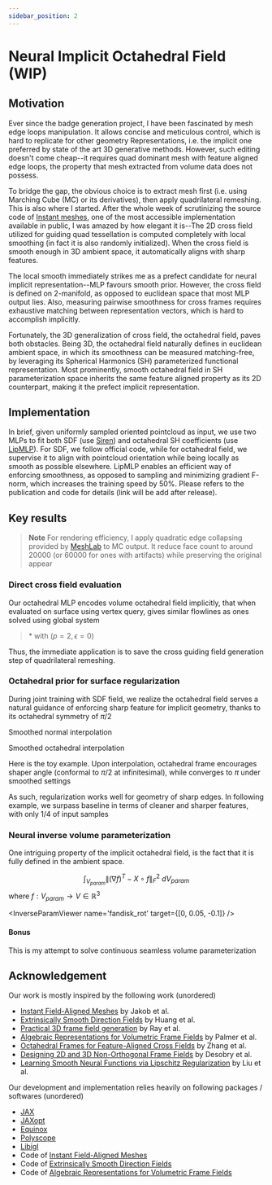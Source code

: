 ```yaml
---
sidebar_position: 2
---
```




# Neural Implicit Octahedral Field (WIP)

## Motivation

Ever since the badge generation project, I have been fascinated by mesh edge loops manipulation. It allows concise and meticulous control, which is hard to replicate for other geometry Representations, i.e. the implicit one preferred by state of the art 3D generative methods. However, such editing doesn't come cheap--it requires quad dominant mesh with feature aligned edge loops, the property that mesh extracted from volume data does not possess.

To bridge the gap, the obvious choice is to extract mesh first (i.e. using Marching Cube (MC) or its derivatives), then apply quadrilateral remeshing. This is also where I started. After the whole week of scrutinizing the source code of [Instant meshes](https://github.com/wjakob/instant-meshes), one of the most accessible implementation available in public, I was amazed by how elegant it is--The 2D cross field utilized for guiding quad tessellation is computed completely with local smoothing (in fact it is also randomly initialized). When the cross field is smooth enough in 3D ambient space, it automatically aligns with sharp features.

The local smooth immediately strikes me as a prefect candidate for neural implicit representation--MLP favours smooth prior. However, the cross field is defined on 2-manifold, as opposed to euclidean space that most MLP output lies. Also, measuring pairwise smoothness for cross frames requires exhaustive matching between representation vectors, which is hard to accomplish implicitly.

Fortunately, the 3D generalization of cross field, the octahedral field, paves both obstacles. Being 3D, the octahedral field naturally defines in euclidean ambient space, in which its smoothness can be measured matching-free, by leveraging its Spherical Harmonics (SH) parameterized functional representation. Most prominently, smooth octahedral field in SH parameterization space inherits the same feature aligned property as its 2D counterpart, making it the prefect implicit representation.

## Implementation
In brief, given uniformly sampled oriented pointcloud as input, we use two MLPs to fit both SDF (use [Siren](https://github.com/vsitzmann/siren)) and octahedral SH coefficients (use [LipMLP](https://nv-tlabs.github.io/lip-mlp/)). For SDF, we follow official code, while for octahedral field, we supervise it to align with pointcloud orientation while being locally as smooth as possible elsewhere. LipMLP enables an efficient way of enforcing smoothness, as opposed to sampling and minimizing gradient F-norm, which increases the training speed by 50%. Please refers to the publication and code for details (link will be add after release).

## Key results
> **Note** For rendering efficiency, I apply quadratic edge collapsing provided by [MeshLab](https://www.meshlab.net) to MC output. It reduce face count to around 20000 (or 60000 for ones with artifacts) while preserving the original appear

### Direct cross field evaluation
Our octahedral MLP encodes volume octahedral field implicitly, that when evaluated on surface using vertex query, gives similar flowlines as ones solved using global system

<FlowlineGroup />

> \* with $(p=2, \epsilon=0)$

Thus, the immediate application is to save the cross guiding field generation step of quadrilateral remeshing.

### Octahedral prior for surface regularization
During joint training with SDF field, we realize the octahedral field serves a natural guidance of enforcing sharp feature for implicit geometry, thanks to its octahedral symmetry of $\pi / 2$

<div style={{width: '400px', margin: "0 auto"}}>
    <div class="container">
        <div class="row">
        <div class="col">
        <NormalInterp />
        <p style={{ textAlign: 'center' }}>Smoothed normal interpolation</p>
        </div>
        <div class="col">
        <OctInterp />
        <p style={{ textAlign: 'center' }}>Smoothed octahedral interpolation</p>
        </div>
    </div>
    </div>
</div>


Here is the toy example. Upon interpolation, octahedral frame encourages shaper angle (conformal to $\pi / 2$ at infinitesimal), while converges to $\pi$ under smoothed settings

<ToyViewer />

As such, regularization works well for geometry of sharp edges. In following example, we surpass baseline in terms of cleaner and sharper features, with only $1/4$ of input samples

<RegViewer />

### Neural inverse volume parameterization
One intriguing property of the implicit octahedral field, is the fact that it is fully defined in the ambient space.

<SingularityViewer />

$$
\int_{V_{param}} \| (\nabla f)^T - X \circ f \|_F^2 \ d{V_{param}}
$$
where $f: V_{param} \to V \in \mathbb{R}^3$

<InverseParamViewer name='cube_twist' />

<InverseParamViewer name='fandisk_rot' target={[0, 0.05, -0.1]} />

#### Bonus
This is my attempt to solve continuous seamless volume parameterization

<ParamViewer />


## Acknowledgement
Our work is mostly inspired by the following work (unordered)
- [Instant Field-Aligned Meshes](https://igl.ethz.ch/projects/instant-meshes/) by Jakob et al.
- [Extrinsically Smooth Direction Fields](https://adshhzy.github.io/projectfolder/ESDF/extrinsic.pdf) by Huang et al.
- [Practical 3D frame field generation](https://dl.acm.org/doi/pdf/10.1145/2980179.2982408) by Ray et al.
- [Algebraic Representations for Volumetric Frame Fields](https://boris.unibe.ch/143298/1/3366786.pdf) by Palmer et al.
- [Octahedral Frames for Feature-Aligned Cross Fields](https://people.csail.mit.edu/jsolomon/assets/crossfields.pdf) by Zhang et al.
- [Designing 2D and 3D Non-Orthogonal Frame Fields](https://inria.hal.science/hal-03287233/file/ff_nonortho.pdf) by Desobry et al.
- [Learning Smooth Neural Functions via Lipschitz Regularization](https://nv-tlabs.github.io/lip-mlp/) by Liu et al.

Our development and implementation relies heavily on following packages / softwares (unordered)
- [JAX](https://github.com/google/jax)
- [JAXopt](https://github.com/google/jaxopt)
- [Equinox](https://github.com/patrick-kidger/equinox)
- [Polyscope](https://polyscope.run)
- [Libigl](https://github.com/libigl/libigl)
- Code of [Instant Field-Aligned Meshes](https://github.com/wjakob/instant-meshes)
- Code of [Extrinsically Smooth Direction Fields](https://github.com/adshhzy/SMI2016_Extrinsic)
- Code of [Algebraic Representations for Volumetric Frame Fields](https://github.com/dpa1mer/arff)